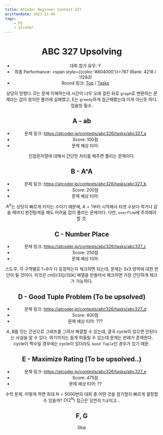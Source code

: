 ```yaml
---
title: AtCoder Beginner Contest 327
writtendate: 2023-11-06
tags:
    - PS
    - atcoder
---
```


<Header />

# ABC 327 Upsolving

- 대회 참가 유무: Y
- 최종 Performance: <span style={{color:'#804000'}}>767</span> (Rank: 4218 / 11283)
- Round 링크: [Top](https://atcoder.jp/contests/abc327) / [Tasks](https://atcoder.jp/contests/abc327/tasks)

상당히 망했다. D는 문제 이해하는데 시간이 너무 오래 걸린 뒤로 `graph`로 변환하는 문제라는 감이 왔지만 풀이에 실패했고, E는 `greedy`하게 접근해봤는데 이게 아닌듯 하다. 업솔빙 필수.

## A - ab

- 문제 링크: https://atcoder.jp/contests/abc326/tasks/abc327_a
- Score: 100점
- 문제 예상 티어: <SolvedTier tierName={TierName.Bronze} grade={4} width={15} />

인접문자열에 대해서 간단한 처리를 해주면 풀리는 문제이다.

## B - A^A

- 문제 링크: https://atcoder.jp/contests/abc326/tasks/abc327_b
- Score: 200점
- 문제 예상 티어: <SolvedTier tierName={TierName.Silver} grade={5} width={15} />

$A^A$는 상당히 빠르게 커지는 수이기 때문에, $A=1$부터 시작해서 타겟 수보다 작거나 같을 때까지 완전탐색을 해도 어려움 없이 풀리는 문제이다. 다만, `overflow`에 주의해야 할 것.


## C - Number Place

- 문제 링크: https://atcoder.jp/contests/abc326/tasks/abc327_c
- Score: 250점
- 문제 예상 티어: <SolvedTier tierName={TierName.Silver} grade={1} width={15} />

스도쿠. 각 구역별로 1~9가 다 등장하는지 체크하면 되는데, 문제는 3x3 영역에 대한 판단이 될 것이다. 이것은 $cnt[i/3][j/3][k]$ 배열을 만들어서 체크하면 가장 간단하게 체크가 가능하다.


## D - Good Tuple Problem (To be upsolved)

- 문제 링크: https://atcoder.jp/contests/abc326/tasks/abc327_d
- Score: 400점
- 문제 예상 티어: ???

$A$, $B$를 잇는 간선으로 그래프를 그려서 해결할 수 있는데, 결국 cycle이 있으면 안된다는 사실을 알 수 있다. 여기까지는 쉽게 떠올릴 수 있는데 문제는 반례가 존재한다. cycle이 짝수일 경우에는 cycle이 있더라도 `Good Tuple`인 경우가 있기 때문.


## E - Maximize Rating (To be upsolved..)

- 문제 링크: https://atcoder.jp/contests/abc326/tasks/abc327_e
- Score: 475점
- 문제 예상 티어: ??

수학 문제. 어떻게 하면 최대 $N=5000$번의 대회 중 어떤 것을 참가할지 빠르게 결정할 수 있을까? $O(2^N)$ 접근은 당연히 `TLE`이고...


## F, G

Skip


<TagList />
<Comment />
